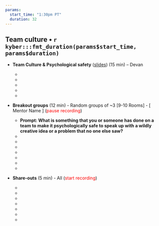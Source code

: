 ```yaml
---
params: 
  start_time: "1:30pm PT"
  duration: 32
---
```


## Team culture • `r kyber:::fmt_duration(params$start_time, params$duration)`

-   **Team Culture & Psychological safety** ([slides](https://docs.google.com/presentation/d/1TwCyf9xicLWBfPhW9HnYQH3-mHycEyVKTm38zSg4D3Q/edit#slide=id.p)) (15 min) – Devan

    -   ‎
    -   
    -   
    -   
    -   

-   **Breakout groups** (12 min) - Random groups of \~3 [9-10 Rooms] - [ Mentor Name ] (<font color="red">pause recording</font>)

    -   **Prompt: What is something that you or someone has done on a team to make it psychologically safe to speak up with a wildly creative idea or a problem that no one else saw?**
    -   **‎**
    -   
    -   ‎
    -   
    -   
    -   ‎
    -   

-   **Share-outs** (5 min) - All (<font color="red">start recording</font>)

    -   ‎
    -   
    -   
    -   
    -   ‎
    -   
    -   
